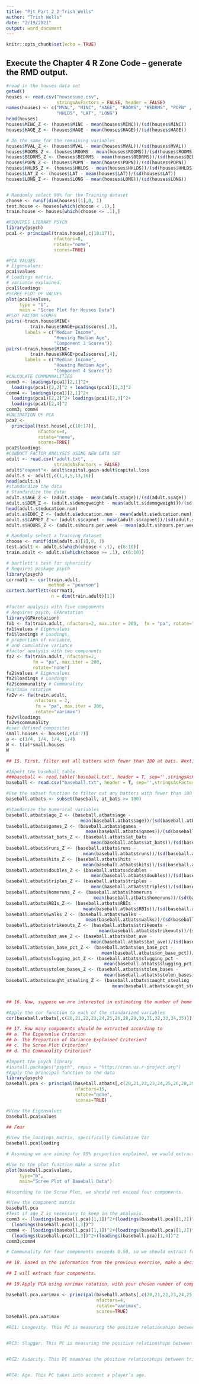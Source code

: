 ---
title: "Pjt_Part_2_2_Trish_Wells"
author: "Trish Wells"
date: "2/19/2021"
output: word_document
---

```{r setup, include=FALSE}
knitr::opts_chunk$set(echo = TRUE)
```

## Execute the Chapter 4 R Zone Code – generate the RMD output. 

```{r, include=FALSE, warning=FALSE}
#read in the houses data set
getwd()
houses <- read.csv("housesuse.csv",
                   stringsAsFactors = FALSE, header = FALSE)
names(houses) <- c("MVAL", "MINC", "HAGE", "ROOMS", "BEDRMS", "POPN" ,
                   "HHLDS", "LAT", "LONG")
head(houses)
houses$MINC_Z <- (houses$MINC - mean(houses$MINC))/(sd(houses$MINC))
houses$HAGE_Z <- (houses$HAGE - mean(houses$HAGE))/(sd(houses$HAGE))

# Do the same for the remaining variables
houses$MVAL_Z <- (houses$MVAL - mean(houses$MVAL))/(sd(houses$MVAL))
houses$ROOMS_Z <- (houses$ROOMS - mean(houses$ROOMS))/(sd(houses$ROOMS))
houses$BEDRMS_Z <- (houses$BEDRMS - mean(houses$BEDRMS))/(sd(houses$BEDRMS))
houses$POPN_Z <- (houses$POPN - mean(houses$POPN))/(sd(houses$POPN))
houses$HHLDS_Z <- (houses$HHLDS - mean(houses$HHLDS))/(sd(houses$HHLDS))
houses$LAT_Z <- (houses$LAT - mean(houses$LAT))/(sd(houses$LAT))
houses$LONG_Z <- (houses$LONG - mean(houses$LONG))/(sd(houses$LONG))


# Randomly select 90% for the Training dataset
choose <- runif(dim(houses)[1],0, 1)
test.house <- houses[which(choose < .1),]
train.house <- houses[which(choose <= .1),]

#REQUIRES LIBRARY PSYCH
library(psych)
pca1 <- principal(train.house[,c(10:17)],
                  nfactors=8,
                  rotate="none",
                  scores=TRUE)

#PCA VALUES
# Eigenvalues:
pca1$values
# Loadings matrix,
# variance explained,
pca1$loadings
#SCREE PLOT OF VALUES
plot(pca1$values,
     type = "b",
     main = "Scree Plot for Houses Data")
#PLOT FACTOR SCORES
pairs(~train.house$MINC+
         train.house$HAGE+pca1$scores[,3],
       labels = c("Median Income",
                  "Housing Median Age",
                  "Component 3 Scores"))
pairs(~train.house$MINC+
         train.house$HAGE+pca1$scores[,4],
       labels = c("Median Income",
                  "Housing Median Age",
                  "Component 4 Scores"))
#CALCULATE COMMUNNALITIES
comm3 <- loadings(pca1)[2,1]^2+
  loadings(pca1)[2,2]^2 + loadings(pca1)[2,3]^2
comm4 <- loadings(pca1)[2,1]^2+
  loadings(pca1)[2,2]^2+ loadings(pca1)[2,3]^2+
  loadings(pca1)[2,4]^2
comm3; comm4
#VALIDATION OF PCA
pca2 <-
  principal(test.house[,c(10:17)],
            nfactors=4,
            rotate="none",
            scores=TRUE)
pca2$loadings
#CONDUCT FACTOR ANALYSIS USING NEW DATA SET
adult <- read.csv("adult.txt",
                  stringsAsFactors = FALSE)
adult$"capnet"<- adult$capital.gain-adult$capital.loss
adult.s <- adult[,c(1,3,5,13,16)]
head(adult.s)
#standardize the data
# Standardize the data:
adult.s$AGE_Z <- (adult.s$age - mean(adult.s$age))/(sd(adult.s$age))
adult.s$DEM_Z <- (adult.s$demogweight - mean(adult.s$demogweight))/(sd(adult.s$demogweight))
head(adult.s$education.num)
adult.s$EDUC_Z <- (adult.s$education.num - mean(adult.s$education.num))/(sd(adult.s$education.num))
adult.s$CAPNET_Z <- (adult.s$capnet - mean(adult.s$capnet))/(sd(adult.s$capnet))
adult.s$HOURS_Z <- (adult.s$hours.per.week - mean(adult.s$hours.per.week))/(sd(adult.s$hours.per.week))

# Randomly select a Training dataset
choose <- runif(dim(adult.s)[1],0, 1)
test.adult <- adult.s[which(choose < .1), c(6:10)]
train.adult <- adult.s[which(choose >= .1), c(6:10)]

# bartlett's test for sphericity
# Requires package psych
library(psych)
corrmat1 <- cor(train.adult,
                method = "pearson")
cortest.bartlett(corrmat1,
                 n = dim(train.adult)[1])

#factor analysis with five components
# Requires psych, GPArotation
library(GPArotation)
fa1 <- fa(train.adult, nfactors=2, max.iter = 200,  fm = "pa", rotate="none")
fa1$values # Eigenvalues
fa1$loadings # Loadings,
# proportion of variance,
# and cumulative variance
#factor analysis with two components
fa2 <- fa(train.adult, nfactors=2,
          fm = "pa", max.iter = 200,
          rotate="none")
fa2$values # Eigenvalues
fa2$loadings # Loadings
fa2$communality # Communality
#varimax rotation
fa2v <- fa(train.adult,
           nfactors = 2,
           fm = "pa", max.iter = 200,
           rotate="varimax")
fa2v$loadings
fa2v$communality
#user defined composites
small.houses <- houses[,c(4:7)]
a <- c(1/4, 1/4, 1/4, 1/4)
W <- t(a)*small.houses
W

```




```{r }
## 15. First, filter out all batters with fewer than 100 at bats. Next, standardize all the numerical variables using z-scores.

#Import the baseball table.
###baseball <- read.table('baseball.txt', header = T, sep='',stringsAsFactors=FALSE)
baseball <- read.csv("baseball.txt", header = T, sep='',stringsAsFactors=FALSE)

#Use the subset function to filter out any batters with fewer than 100 at bats
baseball.atbats <- subset(baseball, at_bats >= 100)

#Standarize the numerical variables
baseball.atbats$age_Z <- (baseball.atbats$age -
                            mean(baseball.atbats$age))/(sd(baseball.atbats$age))
baseball.atbats$games_Z <- (baseball.atbats$games -
                              mean(baseball.atbats$games))/(sd(baseball.atbats$games))
baseball.atbats$at_bats_Z <- (baseball.atbats$at_bats -
                                mean(baseball.atbats$at_bats))/(sd(baseball.atbats$at_bats))
baseball.atbats$runs_Z <- (baseball.atbats$runs -
                             mean(baseball.atbats$runs))/(sd(baseball.atbats$runs))
baseball.atbats$hits_Z <- (baseball.atbats$hits -
                             mean(baseball.atbats$hits))/(sd(baseball.atbats$hits))
baseball.atbats$doubles_Z <- (baseball.atbats$doubles -
                                mean(baseball.atbats$doubles))/(sd(baseball.atbats$doubles))
baseball.atbats$triples_Z <- (baseball.atbats$triples -
                                mean(baseball.atbats$triples))/(sd(baseball.atbats$triples))
baseball.atbats$homeruns_Z <- (baseball.atbats$homeruns -
                                 mean(baseball.atbats$homeruns))/(sd(baseball.atbats$homeruns))
baseball.atbats$RBIs_Z <- (baseball.atbats$RBIs -
                             mean(baseball.atbats$RBIs))/(sd(baseball.atbats$RBIs))
baseball.atbats$walks_Z <- (baseball.atbats$walks -
                              mean(baseball.atbats$walks))/(sd(baseball.atbats$walks))
baseball.atbats$strikeouts_Z <- (baseball.atbats$strikeouts -
                                   mean(baseball.atbats$strikeouts))/(sd(baseball.atbats$strikeouts))
baseball.atbats$bat_ave_Z <- (baseball.atbats$bat_ave -
                                mean(baseball.atbats$bat_ave))/(sd(baseball.atbats$bat_ave))
baseball.atbats$on_base_pct_Z <- (baseball.atbats$on_base_pct -
                                    mean(baseball.atbats$on_base_pct))/(sd(baseball.atbats$on_base_pct))
baseball.atbats$slugging_pct_Z <- (baseball.atbats$slugging_pct -
                                     mean(baseball.atbats$slugging_pct))/(sd(baseball.atbats$slugging_pct))
baseball.atbats$stolen_bases_Z <- (baseball.atbats$stolen_bases -
                                     mean(baseball.atbats$stolen_bases))/(sd(baseball.atbats$stolen_bases))
baseball.atbats$caught_stealing_Z <- (baseball.atbats$caught_stealing -
                                        mean(baseball.atbats$caught_stealing))/(sd(baseball.atbats$caught_stealing))


## 16. Now, suppose we are interested in estimating the number of home runs, based on the other numerical variables in the data set. So all the other numeric variables will be our predictors. Investigate whether sufficient variability exists among the predictors to perform PCA.

#Apply the cor function to each of the standarized variables
cor(baseball.atbats[,c(20,21,22,23,24,25,26,28,29,30,31,32,33,34,35)])

## 17. How many components should be extracted according to
## a. The Eigenvalue Criterion
## b. The Proportion of Variance Explained Criterion?
## c. The Scree Plot Criterion?
## d. The Communality Criterion?

#Import the psych library
#install.packages("psych", repos = "http://cran.us.r-project.org")
#Apply the principal function to the data
library(psych)
baseball.pca <- principal(baseball.atbats[,c(20,21,22,23,24,25,26,28,29,30,31,32,33,34,35)],
                          nfactors=15,
                          rotate="none",
                          scores=TRUE)

#View the Eigenvalues
baseball.pca$values

## Four

#View the loadings matrix, specifically Cumulative Var
baseball.pca$loading

# Assuming we are aiming for 95% proportion explained, we would extract seven components.

#Use to the plot function make a scree plot
plot(baseball.pca$values,
     type="b",
     main="Scree Plot of Baseball Data")

#According to the Scree Plot, we should not exceed four components.

#View the component matrix
baseball.pca
#Test if age_Z is necessary to keep in the analysis.
comm3 <- (loadings(baseball.pca)[1,1])^2+(loadings(baseball.pca)[1,2])^2+
  (loadings(baseball.pca)[1,3])^2
comm4 <- (loadings(baseball.pca)[1,1])^2+(loadings(baseball.pca)[1,2])^2+
  (loadings(baseball.pca)[1,3])^2+(loadings(baseball.pca)[1,4])^2
comm3;comm4

# Communality for four components exceeds 0.50, so we should extract four components.

## 18. Based on the information from the previous exercise, make a decision about how many components you shall extract.

## I will extract four components.

## 19.Apply PCA using varimax rotation, with your chosen number of components. Write up a short profile of the first few components extracted.

baseball.pca.varimax <- principal(baseball.atbats[,c(20,21,22,23,24,25,26,28,29,30,31,32,33,34,35)],
                                  nfactors=4,
                                  rotate="varimax",
                                  scores=TRUE)
baseball.pca.varimax

#RC1: Longevity. This PC is measuring the positive relationships between games, at_bats, runs, hits, doubles, RBIs, walks, and strikeouts. A person who scores highly in all these variables will have longevity in the game and more experience.


#RC3: Slugger. This PC is measuring the positive relationships between bat_ave, on_base_pct, and slugging_pct. A person who scores highly in all these variables get relatively more hits.


#RC2: Audacity. This PC measures the positive relationships between triples, stolen_bases, and caught_stealing. A person who scores highly in all these variables is a risk taker.


#RC4: Age. This PC takes into account a player’s age.


```

